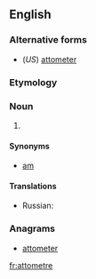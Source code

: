 ==English==

===Alternative forms===
* (''US'') [[attometer]]

===Etymology===
{{prefix|atto|metre}}

===Noun===
{{en-noun}}

# {{SI-unit|atto|metre|length}}

====Synonyms====
* [[am]]

====Translations====
* Russian: {{t|ru|аттометр|m|tr=attómetr}}

===Anagrams===
* [[attometer#English|attometer]]

[[fr:attometre]]